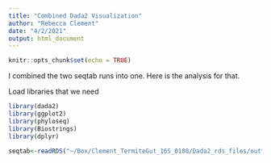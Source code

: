```yaml
---
title: "Combined Dada2 Visualization"
author: "Rebecca Clement"
date: "4/2/2021"
output: html_document
---
```


```r
knitr::opts_chunk$set(echo = TRUE)
```
I combined the two seqtab runs into one. Here is the analysis for that.

Load libraries that we need
```r
library(dada2)
library(ggplot2)
library(phyloseq)
library(Biostrings)
library(dplyr)
```

```r
seqtab<-readRDS("~/Box/Clement_TermiteGut_16S_0108/Dada2_rds_files/outfiles/seqtab_both_final.rds")
```

